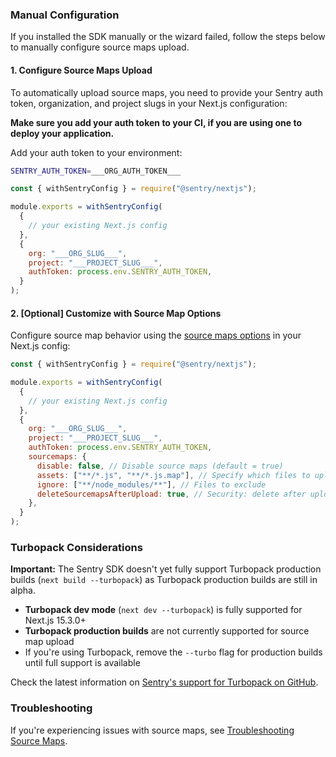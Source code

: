 ### Manual Configuration
If you installed the SDK manually or the wizard failed, follow the steps below to manually configure source maps upload.

#### 1. Configure Source Maps Upload

To automatically upload source maps, you need to provide your Sentry auth token, organization, and project slugs in your Next.js configuration:

<OrgAuthTokenNote />

**Make sure you add your auth token to your CI, if you are using one to deploy your application.** 

Add your auth token to your environment:

```bash {filename:.env.local}
SENTRY_AUTH_TOKEN=___ORG_AUTH_TOKEN___
```

```javascript {filename:next.config.js}
const { withSentryConfig } = require("@sentry/nextjs");

module.exports = withSentryConfig(
  {
    // your existing Next.js config
  },
  {
    org: "___ORG_SLUG___",
    project: "___PROJECT_SLUG___",
    authToken: process.env.SENTRY_AUTH_TOKEN,
  }
);
```

#### 2. [Optional] Customize with Source Map Options

Configure source map behavior using the [source maps options](/platforms/javascript/guides/nextjs/configuration/build/#source-maps-options) in your Next.js config:

```javascript {11-16} {filename:next.config.js}
const { withSentryConfig } = require("@sentry/nextjs");

module.exports = withSentryConfig(
  {
    // your existing Next.js config
  },
  {
    org: "___ORG_SLUG___",
    project: "___PROJECT_SLUG___",
    authToken: process.env.SENTRY_AUTH_TOKEN,
    sourcemaps: {
      disable: false, // Disable source maps (default = true)
      assets: ["**/*.js", "**/*.js.map"], // Specify which files to upload
      ignore: ["**/node_modules/**"], // Files to exclude
      deleteSourcemapsAfterUpload: true, // Security: delete after upload
    },
  }
);
```
### Turbopack Considerations

**Important:** The Sentry SDK doesn't yet fully support Turbopack production builds (`next build --turbopack`) as Turbopack production builds are still in alpha.

- **Turbopack dev mode** (`next dev --turbopack`) is fully supported for Next.js 15.3.0+
- **Turbopack production builds** are not currently supported for source map upload
- If you're using Turbopack, remove the `--turbo` flag for production builds until full support is available

Check the latest information on [Sentry's support for Turbopack on GitHub](https://github.com/getsentry/sentry-javascript/issues/8105).

### Troubleshooting

If you're experiencing issues with source maps, see [Troubleshooting Source Maps](/platforms/javascript/guides/nextjs/sourcemaps/troubleshooting_js/).